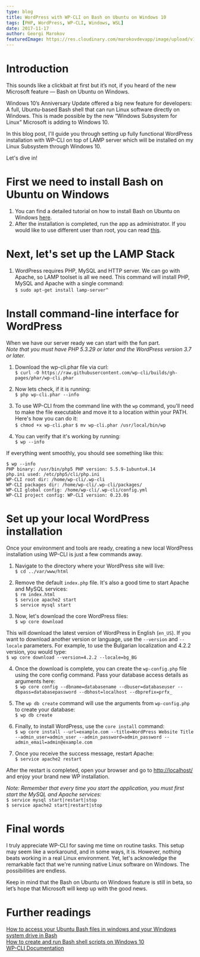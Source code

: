 ```yaml
---
type: blog
title: WordPress with WP-CLI on Bash on Ubuntu on Windows 10
tags: [PHP, WordPress, WP-CLI, Windows, WSL]
date: 2017-11-17
author: Georgi Marokov
featuredImage: https://res.cloudinary.com/marokovdevapp/image/upload/v1678045063/Blogs/wp-cli-wsl/14udA_kvdhza.png
---
```


# Introduction

This sounds like a clickbait at first but it’s not, if you heard of the new Microsoft feature — Bash on Ubuntu on
Windows.

Windows 10’s Anniversary Update offered a big new feature for developers: A full, Ubuntu-based Bash shell that can run
Linux software directly on Windows. This is made possible by the new “Windows Subsystem for Linux” Microsoft is adding
to Windows 10.

In this blog post, I'll guide you through setting up fully functional WordPress installation with WP-CLI on top of LAMP
server which will be installed on my Linux Subsystem through Windows 10.

Let's dive in!

# First we need to install Bash on Ubuntu on Windows

1. You can find a detailed tutorial on how to install Bash on Ubuntu on Windows
   [here](http://www.howtogeek.com/249966/how-to-install-and-use-the-linux-bash-shell-on-windows-10/).
2. After the installation is completed, run the app as administrator. If you would like to use different user than root,
   you can read
   [this](http://www.howtogeek.com/261417/how-to-change-your-user-account-in-windows-10s-ubuntu-bash-shell/).

# Next, let's set up the LAMP Stack

1. WordPress requires PHP, MySQL and HTTP server. We can go with Apache, so LAMP toolset is all we need. This command
   will install PHP, MySQL and Apache with a single command:  
   `$ sudo apt-get install lamp-server^`

# Install command-line interface for WordPress

When we have our server ready we can start with the fun part.  
_Note that you must have PHP 5.3.29 or later and the WordPress version 3.7 or later._

1. Download the wp-cli.phar file via curl:  
   `$ curl -O https://raw.githubusercontent.com/wp-cli/builds/gh-pages/phar/wp-cli.phar`

2. Now lets check, if it is running:  
   `$ php wp-cli.phar --info`

3. To use WP-CLI from the command line with the `wp` command, you'll need to make the file executable and move it to a
   location within your PATH. Here's how you can do it:  
   `$ chmod +x wp-cli.phar` `$ mv wp-cli.phar /usr/local/bin/wp`

4. You can verify that it's working by running:  
   `$ wp --info`

If everything went smoothly, you should see something like this:

```
$ wp --info
PHP binary: /usr/bin/php5 PHP version: 5.5.9-1ubuntu4.14
php.ini used: /etc/php5/cli/php.ini
WP-CLI root dir: /home/wp-cli/.wp-cli
WP-CLI packages dir: /home/wp-cli/.wp-cli/packages/
WP-CLI global config: /home/wp-cli/.wp-cli/config.yml
WP-CLI project config: WP-CLI version: 0.23.0$
```

# Set up your local WordPress installation

Once your environment and tools are ready, creating a new local WordPress installation using WP-CLI is just a few
commands away.

1. Navigate to the directory where your WordPress site will live:  
   `$ cd ../var/www/html`

2. Remove the default `index.php` file. It's also a good time to start Apache and MySQL services:  
   `$ rm index.html`  
   `$ service apache2 start`  
   `$ service mysql start`

3. Now, let's download the core WordPress files:  
   `$ wp core download`

This will download the latest version of WordPress in English (`en_US`). If you want to download another version or
language, use the `--version` and `--locale` parameters. For example, to use the Bulgarian localization and 4.2.2
version, you would type:  
`$ wp core download --version=4.2.2 --locale=bg_BG`

4. Once the download is complete, you can create the `wp-config.php` file using the core config command. Pass your
   database access details as arguments here:  
   `$ wp core config --dbname=databasename --dbuser=databaseuser --dbpass=databasepassword --dbhost=localhost --dbprefix=prfx_`

5. The `wp db create` command will use the arguments from `wp-config.php` to create your database:  
   `$ wp db create`

6. Finally, to install WordPress, use the `core install` command:  
   `$ wp core install --url=example.com --title=WordPress Website Title --admin_user=admin_user --admin_password=admin_password --admin_email=admin@example.com`

7. Once you receive the success message, restart Apache:  
   `$ service apache2 restart`

After the restart is completed, open your browser and go to [http://localhost/](http://localhost/) and enjoy your brand
new WP installation.

_Note: Remember that every time you start the application, you must first start the MySQL and Apache services:_  
`$ service mysql start|restart|stop`  
`$ service apache2 start|restart|stop`

# Final words

I truly appreciate WP-CLI for saving me time on routine tasks. This setup may seem like a workaround, and in some ways,
it is. However, nothing beats working in a real Linux environment. Yet, let's acknowledge the remarkable fact that we're
running native Linux software on Windows. The possibilities are endless.

Keep in mind that the Bash on Ubuntu on Windows feature is still in beta, so let’s hope that Microsoft will keep up with
the good news.

# Further readings

[How to access your Ubuntu Bash files in windows and your Windows system drive in Bash](http://www.howtogeek.com/261383/how-to-access-your-ubuntu-bash-files-in-windows-and-your-windows-system-drive-in-bash/)  
[How to create and run Bash shell scripts on Windows 10](http://www.howtogeek.com/261591/how-to-create-and-run-bash-shell-scripts-on-windows-10/)  
[WP-CLI Documentation](http://wp-cli.org/docs/tools/)
